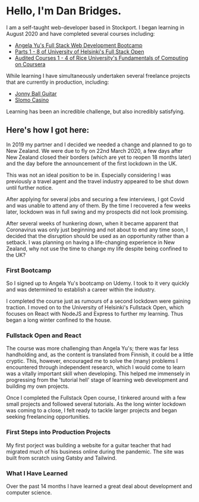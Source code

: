 
# Hello, I'm Dan Bridges.

I am a self-taught web-developer based in Stockport. I began learning in August 2020 and have completed several courses including:

- [Angela Yu's Full Stack Web Development Bootcamp]("https://www.udemy.com/course/the-complete-web-development-bootcamp/")
- [Parts 1 - 8 of University of Helsinki's Full Stack Open]("https://fullstackopen.com/")
- [Audited Courses 1 - 4 of Rice University's Fundamentals of Computing on Coursera]("https://www.coursera.org/specializations/computer-fundamentals#courses")

While learning I have simultaneously undertaken several freelance <Link to="/#projects-anchor">projects</Link> that are currently in production, including:

- [Jonny Ball Guitar](http://www.jonnyballguitar.com)
- [Slomo Casino](http://www.slomocasino.com)

Learning has been an incredible challenge, but also incredibly satisfying.

## Here's how I got here:

In 2019 my partner and I decided we needed a change and planned to go to New Zealand. We were due to fly on 22nd March 2020, a few days after New Zealand closed their borders (which are yet to reopen 18 months later) and the day before the announcement of the first lockdown in the UK.

This was not an ideal position to be in. Especially considering I was previously a travel agent and the travel industry appeared to be shut down until further notice.

After applying for several jobs and securing a few interviews, I got Covid and was unable to attend any of them. By the time I recovered a few weeks later, lockdown was in full swing and my prospects did not look promising.

After several weeks of hunkering down, when it became apparent that Coronavirus was only just beginning and not about to end any time soon, I decided that the disruption should be used as an opportunity rather than a setback. I was planning on having a life-changing experience in New Zealand, why not use the time to change my life despite being confined to the UK?

### First Bootcamp

So I signed up to Angela Yu's bootcamp on Udemy. I took to it very quickly and was determined to establish a career within the industry.

I completed the course just as rumours of a second lockdown were gaining traction. I moved on to the University of Helsinki's Fullstack Open, which focuses on React with NodeJS and Express to further my learning. Thus began a long winter confined to the house.

### Fullstack Open and React

The course was more challenging than Angela Yu's; there was far less handholding and, as the content is translated from Finnish, it could be a little cryptic. This, however, encouraged me to solve the (many) problems I encountered through independent research, which I would come to learn was a vitally important skill when developing. This helped me immensely in progressing from the 'tutorial hell' stage of learning web development and building my own projects. 

Once I completed the Fullstack Open course, I tinkered around with a few small projects and followed several tutorials. As the long winter lockdown was coming to a close, I felt ready to tackle larger projects and began seeking freelancing opportunities.

### First Steps into Production Projects

My first porject was building a website for a guitar teacher that had migrated much of his business online during the pandemic. The site was built from scratch using Gatsby and Tailwind.

### What I Have Learned

Over the past 14 months I have learned a great deal about development and computer science. 

